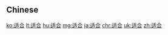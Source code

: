 {{also|適合}}
==Chinese==
{{zh-see|適合}}

[[ko:适合]]
[[lt:适合]]
[[hu:适合]]
[[mg:适合]]
[[ja:适合]]
[[chr:适合]]
[[uk:适合]]
[[zh:适合]]